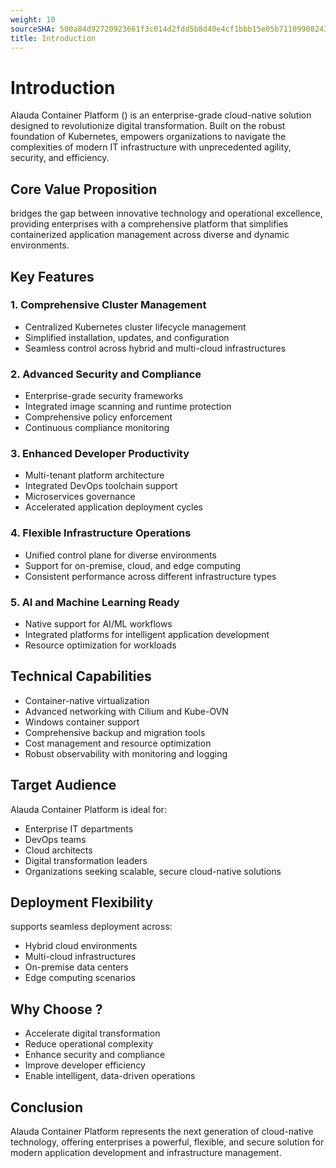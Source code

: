```yaml
---
weight: 10
sourceSHA: 500a84d92720923661f3c014d2fdd5b8d40e4cf1bbb15e05b71109908243d787
title: Introduction
---
```


# Introduction

Alauda Container Platform (<Term name="productShort" />) is an enterprise-grade cloud-native solution designed to revolutionize digital transformation. Built on the robust foundation of Kubernetes, <Term name="productShort" /> empowers organizations to navigate the complexities of modern IT infrastructure with unprecedented agility, security, and efficiency.

## Core Value Proposition

<Term name="productShort" /> bridges the gap between innovative technology and operational excellence, providing enterprises with a comprehensive platform that simplifies containerized application management across diverse and dynamic environments.

## Key Features

### 1. Comprehensive Cluster Management
- Centralized Kubernetes cluster lifecycle management
- Simplified installation, updates, and configuration
- Seamless control across hybrid and multi-cloud infrastructures

### 2. Advanced Security and Compliance
- Enterprise-grade security frameworks
- Integrated image scanning and runtime protection
- Comprehensive policy enforcement
- Continuous compliance monitoring

### 3. Enhanced Developer Productivity
- Multi-tenant platform architecture
- Integrated DevOps toolchain support
- Microservices governance
- Accelerated application deployment cycles

### 4. Flexible Infrastructure Operations
- Unified control plane for diverse environments
- Support for on-premise, cloud, and edge computing
- Consistent performance across different infrastructure types

### 5. AI and Machine Learning Ready
- Native support for AI/ML workflows
- Integrated platforms for intelligent application development
- Resource optimization for workloads

## Technical Capabilities

- Container-native virtualization
- Advanced networking with Cilium and Kube-OVN
- Windows container support
- Comprehensive backup and migration tools
- Cost management and resource optimization
- Robust observability with monitoring and logging

## Target Audience

Alauda Container Platform is ideal for:
- Enterprise IT departments
- DevOps teams
- Cloud architects
- Digital transformation leaders
- Organizations seeking scalable, secure cloud-native solutions

## Deployment Flexibility

<Term name="productShort" /> supports seamless deployment across:
- Hybrid cloud environments
- Multi-cloud infrastructures
- On-premise data centers
- Edge computing scenarios

## Why Choose <Term name="productShort" />?

- Accelerate digital transformation
- Reduce operational complexity
- Enhance security and compliance
- Improve developer efficiency
- Enable intelligent, data-driven operations

## Conclusion

Alauda Container Platform represents the next generation of cloud-native technology, offering enterprises a powerful, flexible, and secure solution for modern application development and infrastructure management.
